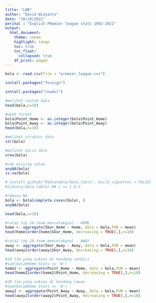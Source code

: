---
title: "LBB"
author: "David Widyanto"
date: "10/10/2022"
perihal : "English PRemier league stats 1992-2021"
output:
  html_document:
    theme: cosmo
    highlight: tango
    toc: true
    toc_float:
      collapsed: true
    df_print: paged
---
```{r}
bola <- read.csv(file = "premier_league.csv")
```
```{r}
install.packages("foreign")

```
```{r}
install.packages("readxl")
```

```{r}
#melihat contoh data
head(bola,n=10)
```

```{r}
#ubah format
bola$Point_Home <- as.integer(bola$Point_Home)
bola$Point_Away <- as.integer(bola$Point_Away)
head(bola,n=10)
```

```{r}
#melihat struktur data
str(bola)
```
```{r}
#melihat baris data
nrow(bola)
```

```{r}
#cek missing value
anyNA(bola)
is.na(bola)
```
```{r}
# install_github("Rdatatable/data.table", build_vignettes = FALSE)
#library(data.table) ## v >= 1.9.5
```
```{r}
#remove NA
bola <- bola[complete.cases(bola), ]
anyNA(bola)
```
```{r}
head(bola,n=10)
```


```{r}
#rata2 top 10 team mencetakgoal - HOME
home <- aggregate(Skor_Home ~ Home, data = bola,FUN = mean)
head(home[order(home$Skor_Home, decreasing = TRUE),],n=10)
```
```{r}
#rata2 top 10 team mencetakgoal - AWAY
away <- aggregate(Skor_Away ~ Away, data = bola,FUN = mean)
head(away[order(away$Skor_Away, decreasing = TRUE),],n=10)
```
```{r}
#10 tim yang sukses di kandang sendiri
#sum(bola$Home_Stats == 'W')
home2 <- aggregate(Point_Home ~ Home, data = bola,FUN = mean)
head(home2[order(home2$Point_Home, decreasing = TRUE),],n=10)
```
```{r}
#10 tim yang sukses di kandang lawan
#sum(bola$Home_Stats == 'W')
away2 <- aggregate(Point_Away ~ Away, data = bola,FUN = mean)
head(away2[order(away2$Point_Away, decreasing = TRUE),],n=10)
```

